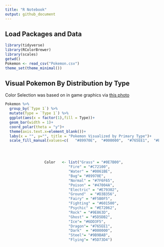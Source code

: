 ```yaml
---
title: "R Notebook"
output: github_document
---
```


## Load Packages and Data

```r
library(tidyverse)
library(RColorBrewer)
library(scales)
getwd()
Pokemon <- read_csv("Pokemon.csv")
theme_set(theme_minimal())
```

## Visual Pokemon By Distribution by Type

Color Selection was based on in game graphics via [this photo](https://vignette.wikia.nocookie.net/robloxpokemonbrickbronze/images/5/5f/Type.png/revision/latest?cb=20170426085006)

```r
Pokemon %>% 
  group_by(`Type 1`) %>% 
  mutate(Type = `Type 1`) %>% 
  ggplot(aes(x = factor(1),fill = Type))+
  geom_bar(width = 1)+
  coord_polar(theta = "y")+
  theme(axis.text.x=element_blank())+
  labs(x = "", y="", title = "Pokemon Visualized by Primary Type")+
  scale_fill_manual(values=c(	"#89970E",	"#000000",	"#765EE1",	"#E79302"	,"#F5B0F5"	,"#601500",	"#C72100",	"#5D73D4",	"#5D5DB2", "#0E7B00","#D3B356",  "#6DD3F5", "#7F6F65", "#47004A", "#E72062", "#9E863D", "#9B9BAB", "#0061BE"))





```

```r
                  Color   <- list("Grass" = "#0E7B00", 
                             "Fire" = "#C72100",
                             "Water" = "#0061BE",
                             "Bug"= "#89970E",
                             "Normal" = "#7F6F65",
                             "Poison" = "#47004A",
                             "Electric" = "#E79302", 
                             "Ground"  = "#D3B356",
                             "Fairy" = "#F5B0F5",
                             "Fighting" = "#601500",
                             "Psychic" = "#E72062",
                             "Rock" = "#9E863D",
                             "Ghost" = "#5D5DB2",
                             "Ice"= "#6DD3F5",
                             "Dragon"= "#765EE1",
                             "Dark"  = "#000000", 
                             "Steel"= "#9B9BAB",
                             "Flying"= "#5D73D4")
```

